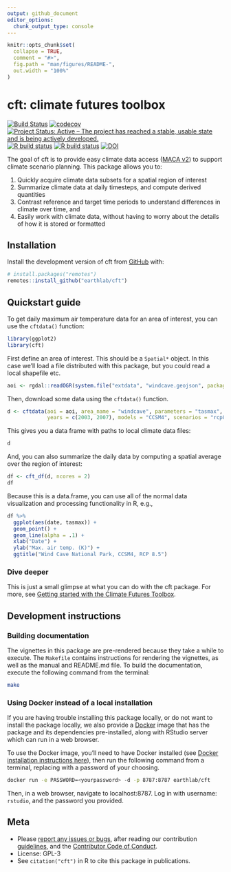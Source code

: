```yaml
---
output: github_document
editor_options: 
  chunk_output_type: console
---
```


<!-- README.md is generated from README.Rmd. Please edit that file -->

```r
knitr::opts_chunk$set(
  collapse = TRUE,
  comment = "#>",
  fig.path = "man/figures/README-",
  out.width = "100%"
)
```

# cft: climate futures toolbox

<!-- badges: start -->
[![Build Status](https://travis-ci.com/earthlab/cft.svg?branch=master)](https://travis-ci.com/earthlab/cft)
[![codecov](https://codecov.io/gh/earthlab/cft/branch/master/graph/badge.svg)](https://codecov.io/gh/earthlab/cft)
[![Project Status: Active – The project has reached a stable, usable state and is being actively developed.](https://www.repostatus.org/badges/latest/active.svg)](https://www.repostatus.org/#active)
[![R build status](https://github.com/earthlab/cft/workflows/R-CMD-check/badge.svg)](https://github.com/earthlab/cft/actions)
[![R build status](https://github.com/earthlab/cft/workflows/pkgdown/badge.svg)](https://github.com/earthlab/cft/actions)
[![DOI](https://zenodo.org/badge/205295577.svg)](https://zenodo.org/badge/latestdoi/205295577)
<!-- badges: end -->

The goal of cft is to provide easy climate data access 
([MACA v2](http://www.climatologylab.org/maca.html)) to support 
climate scenario planning.
This package allows you to: 

1. Quickly acquire climate data subsets for a spatial region of interest
2. Summarize climate data at daily timesteps, and compute derived quantities
3. Contrast reference and target time periods to understand differences in 
climate over time, and
4. Easily work with climate data, without having to worry about the details of 
how it is stored or formatted

## Installation

Install the development version of cft from [GitHub](https://github.com/) with:

``` r
# install.packages("remotes")
remotes::install_github("earthlab/cft")
```

## Quickstart guide

To get daily maximum air temperature data for an area of interest, you can use 
the `cftdata()` function:

```r
library(ggplot2)
library(cft)
```

First define an area of interest. This should be a `Spatial*` object. 
In this case we'll load a file distributed with this package, but you 
could read a local shapefile etc. 

```r
aoi <- rgdal::readOGR(system.file("extdata", "windcave.geojson", package = "cft"))
```

Then, download some data using the `cftdata()` function. 

```r
d <- cftdata(aoi = aoi, area_name = "windcave", parameters = "tasmax", 
             years = c(2003, 2007), models = "CCSM4", scenarios = "rcp85")
```

This gives you a data frame with paths to local climate data files: 

```r
d
```

And, you can also summarize the daily data by computing a spatial average over the region of interest: 

```r
df <- cft_df(d, ncores = 2)
df
```

Because this is a data.frame, you can use all of the normal data visualization and processing functionality in R, e.g.,

```r
df %>%
  ggplot(aes(date, tasmax)) + 
  geom_point() + 
  geom_line(alpha = .1) + 
  xlab("Date") + 
  ylab("Max. air temp. (K)") + 
  ggtitle("Wind Cave National Park, CCSM4, RCP 8.5")
```

### Dive deeper

This is just a small glimpse at what you can do with the cft package.
For more, see [Getting started with the Climate Futures Toolbox](https://www.earthdatascience.org/cft/articles/cft-intro.html).

## Development instructions

### Building documentation

The vignettes in this package are pre-rendered because they take a while to 
execute. 
The `Makefile` contains instructions for rendering the vignettes, as well as
the manual and README.md file. 
To build the documentation, execute the following command from the terminal: 

```bash
make
```


### Using Docker instead of a local installation

If you are having trouble installing this package locally, or do not want
to install the package locally, we also provide a 
[Docker](https://www.docker.com/) image that has the 
package and its dependencies pre-installed, along with
RStudio server which can run in a web browser. 

To use the Docker image, you'll need to have Docker installed (see 
[Docker installation instructions here](https://docs.docker.com/install/)), then 
run the following command from a terminal, replacing <yourpassword> with 
a password of your choosing.

```bash
docker run -e PASSWORD=<yourpassword> -d -p 8787:8787 earthlab/cft
```

Then, in a web browser, navigate to localhost:8787. 
Log in with username: `rstudio`, and the password you provided. 

## Meta

* Please [report any issues or bugs](https://github.com/earthlab/cft/issues),
after reading our contribution [guidelines](CONTRIBUTING.md), and the 
[Contributor Code of Conduct](CODE_OF_CONDUCT.md). 
* License: GPL-3
* See `citation("cft")` in R to cite this package in publications. 

